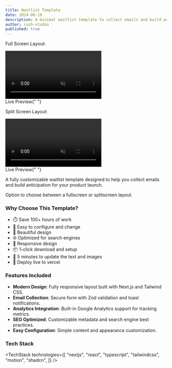 ```yaml
---
title: Waitlist Template
date: 2024-06-18
description: A minimal waitlist template to collect emails and build anticipation for your product launch
author: rush-studio
published: true
---
```


<div className="flex max-w-[800px] flex-col gap-4">
  <div className="flex flex-col gap-2">
    <p>Full Screen Layout:</p>
    <video
      autoPlay
      loop
      muted
      src="/waitlist-fullscreen.mov"
      className="w-full rounded-xl border shadow-2xl"
    />
  </div>
  <div className="flex w-full flex-col gap-2 sm:flex-row">
    <RepoDownload
      url="https://codeload.github.com/Rush-Studio/augustui-waitlist-template/zip/refs/heads/main/waitlist-full-screen"
      free
    />
    <TemplatePreview href="https://wishlist-fullscreen.vercel.app/">
      Live Preview{" "}
    </TemplatePreview>
  </div>
  <div className="flex flex-col gap-2">
    <p>Split Screen Layout:</p>
    <video
      autoPlay
      loop
      muted
      src="/waitlist-splitscreen.mov"
      className="w-full rounded-xl border shadow-2xl"
    />
  </div>
  <div className="flex w-full flex-col gap-2 sm:flex-row">
    <RepoDownload
      url="https://codeload.github.com/Rush-Studio/augustui-waitlist-template/zip/refs/heads/main/waitlist-half-screen"
      free
    />
    <TemplatePreview href="https://wishlist-halfscreen.vercel.app/">
      Live Preview{" "}
    </TemplatePreview>
  </div>
</div>

A fully customizable waitlist template designed to help you collect emails and build anticipation for your product launch.

Option to choose between a fullscreen or splitscreen layout.

### Why Choose This Template?

- ⏱️ Save 100+ hours of work
- 🫰 Easy to configure and change
- 🎨 Beautiful design
- 🌐 Optimized for search engines
- 📱 Responsive design
- 📦 1-click download and setup
- 📝 5 minutes to update the text and images
- 🚀 Deploy live to vercel

### Features Included

- **Modern Design**: Fully responsive layout built with Next.js and Tailwind CSS.
- **Email Collection**: Secure form with Zod validation and toast notifications.
- **Analytics Integration**: Built-in Google Analytics support for tracking metrics.
- **SEO Optimized**: Customizable metadata and search engine best practices.
- **Easy Configuration**: Simple content and appearance customization.

### Tech Stack

<TechStack
  technologies={[
    "nextjs",
    "react",
    "typescript",
    "tailwindcss",
    "motion",
    "shadcn",
  ]}
/>

